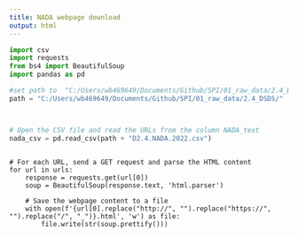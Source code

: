```yaml
---
title: NADA webpage download
output: html
---
```



```python
import csv
import requests
from bs4 import BeautifulSoup
import pandas as pd

#set path to  "C:/Users/wb469649/Documents/Github/SPI/01_raw_data/2.4_DSDS/"
path = "C:/Users/wb469649/Documents/Github/SPI/01_raw_data/2.4_DSDS/"



# Open the CSV file and read the URLs from the column NADA_text
nada_csv = pd.read_csv(path + "D2.4.NADA.2022.csv")

```


```

# For each URL, send a GET request and parse the HTML content
for url in urls:
    response = requests.get(url[0])
    soup = BeautifulSoup(response.text, 'html.parser')

    # Save the webpage content to a file
    with open(f'{url[0].replace("http://", "").replace("https://", "").replace("/", "_")}.html', 'w') as file:
        file.write(str(soup.prettify()))
```